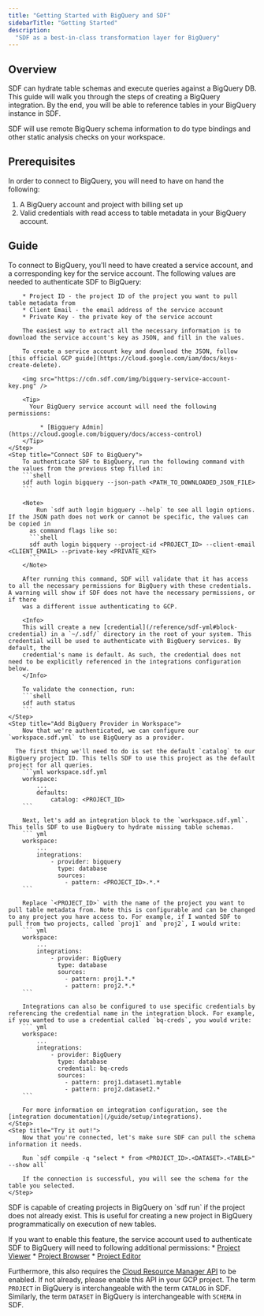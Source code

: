 ```yaml
---
title: "Getting Started with BigQuery and SDF"
sidebarTitle: "Getting Started"
description:
  "SDF as a best-in-class transformation layer for BigQuery"
---
```


## Overview

SDF can hydrate table schemas and execute queries against a BigQuery DB. This guide will walk you through the steps of creating a BigQuery integration. By the end, you will be able to reference tables in your BigQuery instance in SDF.

SDF will use remote BigQuery schema information to do type bindings and other static analysis checks on your workspace.

## Prerequisites

In order to connect to BigQuery, you will need to have on hand the following:

1. A BigQuery account and project with billing set up
2. Valid credentials with read access to table metadata in your BigQuery account.

## Guide

<Steps>
    <Step title="Collect Required Information">
        To connect to BigQuery, you'll need to have created a service account, and a corresponding key for the service account. The following values are needed to authenticate SDF to BigQuery:

        * Project ID - the project ID of the project you want to pull table metadata from
        * Client Email - the email address of the service account
        * Private Key - the private key of the service account

        The easiest way to extract all the necessary information is to download the service account's key as JSON, and fill in the values.

        To create a service account key and download the JSON, follow [this official GCP guide](https://cloud.google.com/iam/docs/keys-create-delete).

        <img src="https://cdn.sdf.com/img/bigquery-service-account-key.png" />

        <Tip>
          Your BigQuery service account will need the following permissions:

             * [Bigquery Admin](https://cloud.google.com/bigquery/docs/access-control)
        </Tip>
    </Step>
    <Step title="Connect SDF to BigQuery">
        To authenticate SDF to BigQuery, run the following command with the values from the previous step filled in:
        ```shell
        sdf auth login bigquery --json-path <PATH_TO_DOWNLOADED_JSON_FILE>
        ```

        <Note>
	        Run `sdf auth login bigquery --help` to see all login options. If the JSON path does not work or cannot be specific, the values can be copied in 
          as command flags like so:
          ```shell
          sdf auth login bigquery --project-id <PROJECT_ID> --client-email <CLIENT_EMAIL> --private-key <PRIVATE_KEY>
          ```
        </Note>

        After running this command, SDF will validate that it has access to all the necessary permissions for BigQuery with these credentials. A warning will show if SDF does not have the necessary permissions, or if there
        was a different issue authenticating to GCP.
        
        <Info>
        This will create a new [credential](/reference/sdf-yml#block-credential) in a `~/.sdf/` directory in the root of your system. This credential will be used to authenticate with BigQuery services. By default, the 
        credential's name is default. As such, the credential does not need to be explicitly referenced in the integrations configuration below.
        </Info>

        To validate the connection, run:
        ```shell
        sdf auth status
        ```
    </Step>
    <Step title="Add BigQuery Provider in Workspace">
        Now that we're authenticated, we can configure our `workspace.sdf.yml` to use BigQuery as a provider.

      The first thing we'll need to do is set the default `catalog` to our BigQuery project ID. This tells SDF to use this project as the default project for all queries.
        ```yml workspace.sdf.yml
        workspace:
            ...
            defaults:
                catalog: <PROJECT_ID>
        ```

        Next, let's add an integration block to the `workspace.sdf.yml`. This tells SDF to use BigQuery to hydrate missing table schemas.
        ``` yml
        workspace:
            ...
            integrations:
                - provider: bigquery
                  type: database
                  sources: 
                    - pattern: <PROJECT_ID>.*.*
        ```

        Replace `<PROJECT_ID>` with the name of the project you want to pull table metadata from. Note this is configurable and can be changed to any project you have access to. For example, if I wanted SDF to pull from two projects, called `proj1` and `proj2`, I would write:
        ``` yml
        workspace:
            ...
            integrations:
                - provider: BigQuery
                  type: database
                  sources: 
                    - pattern: proj1.*.*
                    - pattern: proj2.*.*
        ```

        Integrations can also be configured to use specific credentials by referencing the credential name in the integration block. For example, if you wanted to use a credential called `bq-creds`, you would write:
        ``` yml
        workspace:
            ...
            integrations:
                - provider: BigQuery
                  type: database
                  credential: bq-creds
                  sources: 
                    - pattern: proj1.dataset1.mytable
                    - pattern: proj2.dataset2.*
        ```

        For more information on integration configuration, see the [integration documentation](/guide/setup/integrations).
    </Step>
    <Step title="Try it out!">
        Now that you're connected, let's make sure SDF can pull the schema information it needs. 

        Run `sdf compile -q "select * from <PROJECT_ID>.<DATASET>.<TABLE>" --show all`

        If the connection is successful, you will see the schema for the table you selected.
    </Step>
</Steps>
<Tip>
  SDF is capable of creating projects in BigQuery on `sdf run` if the project does not already exist. This is useful for creating a new project in BigQuery programmatically on execution of new tables. 

  If you want to enable this feature, the service account used to authenticate SDF to BigQuery will need to following additional permissions:
    * [Project Viewer](https://cloud.google.com/iam/docs/understanding-roles)
    * [Project Browser](https://cloud.google.com/resource-manager/docs/access-control-proj)
    * [Project Editor](https://cloud.google.com/iam/docs/understanding-roles)
          
  Furthermore, this also requires the [Cloud Resource Manager API](https://console.cloud.google.com/marketplace/product/google/cloudresourcemanager.googleapis.com) to be enabled. If not already, please enable this API in your GCP project.
</Tip>
<Info>
The term `PROJECT` in BigQuery is interchangeable with the term `CATALOG` in SDF. Similarly, the term `DATASET` in BigQuery is interchangeable with `SCHEMA` in SDF.
</Info>
